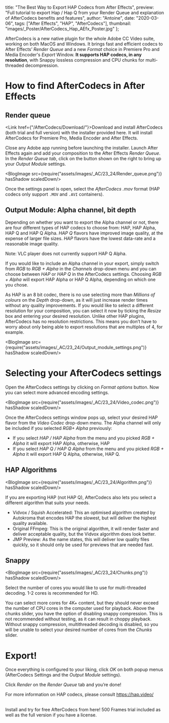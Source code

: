 
  title: "The Best Way to Export HAP Codecs from After Effects",
  preview: "Full tutorial to export Hap / Hap Q from your Render Queue and explanation of AfterCodecs benefits and features",
  author: "Antoine",
  date: "2020-03-06",
  tags: ["After Effects", "HAP", "AfterCodecs"],
  thumbnail: "images/_Poster/AfterCodecs_Hap_AEfx_Poster.jpg"
};



AfterCodecs is a new native plugin for the whole Adobe CC Video suite, working on both MacOS and Windows. It brings fast and efficient codecs to After Effects’ <i>Render Queue</i> and a new <i>Format</i> choice in Premiere Pro and Media Encoder's <i>Export</i> Window. **It supports HAP codecs, in any resolution**, with Snappy lossless compression and CPU chunks for multi-threaded decompression.


# How to find AfterCodecs in After Effects
## Render queue

<span><Link href={"/AfterCodecs/Download/"}>Download and install AfterCodecs (both trial and full version) with the installer provided here</Link>. It will install AfterCodecs for Premiere Pro, Media Encoder and After Effects.</span>

Close any Adobe app running before launching the installer. Launch After Effects again and add your composition to the After Effects <i>Render Queue</i>.
In the <i>Render Queue tab</i>, click on the button shown on the right to bring up your <i>Output Module</i> settings.


<BlogImage src={require("assets/images/_AC/23_24/Render_queue.png")} hasShadow scaledDown/>

Once the settings panel is open, select the <i>AfterCodecs .mov</i> format (HAP codecs only support <code>.MOV</code> and <code>.AVI</code> containers).

## Output Module: Alpha channel, bit depth

Depending on whether you want to export the Alpha channel or not, there are four different types of HAP codecs to choose from: HAP, HAP Alpha, HAP Q and HAP Q Alpha. <i>HAP Q</i> flavors have improved image quality, at the expense of larger file sizes. <i>HAP</i> flavors have the lowest data-rate and a reasonable image quality.

Note: VLC player does not currently support HAP Q Alpha.

If you would like to include an Alpha channel in your export, simply switch from <i>RGB</i> to <i>RGB + Alpha</i> in the <i>Channels</i> drop-down menu and you can choose between <i>HAP</i> or <i>HAP Q</i> in the AfterCodecs settings. Choosing <i>RGB + Alpha</i> will export HAP Alpha or HAP Q Alpha, depending on which one you chose.

As HAP is an 8 bit codec, there is no use selecting more than <i>Millions of colours</i> on the <i>Depth</i> drop-down, as it will just increase render times without any quality improvements.
If you would like to select a different resolution for your composition, you can select it now by ticking the <i>Resize</i> box and entering your desired resolution. Unlike other HAP plugins, AfterCodecs has no resolution restrictions. This means you don’t have to worry about only being able to export resolutions that are multiples of 4, for example.

<BlogImage src={require("assets/images/_AC/23_24/Output_module_settings.png")} hasShadow scaledDown/>

# Selecting your AfterCodecs settings

Open the AfterCodecs settings by clicking on <i>Format options</i> button. Now you can select more advanced encoding settings.

<BlogImage src={require("assets/images/_AC/23_24/Video_codec.png")} hasShadow scaledDown/>

Once the AfterCodecs settings window pops up, select your desired HAP flavor from the <i>Video Codec</i> drop-down menu. The Alpha channel will only be included if you selected <i>RGB+ Alpha</i> previously:

* If you select <i>HAP / HAP Alpha</i> from the menu and you picked <i>RGB + Alpha</i> it will export HAP Alpha, otherwise, HAP
* If you select <i>HAP Q / HAP Q Alpha</i> from the menu and you picked <i>RGB + Alpha</i> it will export HAP Q Alpha, otherwise, HAP Q.

## HAP Algorithms

<BlogImage src={require("assets/images/_AC/23_24/Algorithm.png")} hasShadow scaledDown/>


If you are exporting HAP (not HAP Q), AfterCodecs also lets you select a different algorithm that suits your needs. 

* Vidvox / Squish Accelerated: This an optimised algorithm created by Autokroma that encodes HAP the slowest, but will deliver the highest quality available.
* Original FFmpeg: This is the original algorithm, it will render faster and deliver acceptable quality, but the Vidvox algorithm does look better.
* JMP Preview: As the name states, this will deliver low quality files quickly, so it should only be used for previews that are needed fast.

## Snappy

<BlogImage src={require("assets/images/_AC/23_24/Chunks.png")} hasShadow scaledDown/>

Select the number of cores you would like to use for multi-threaded decoding. 1-2 cores is recommended for HD. 

You can select more cores for 4K+ content, but they should never exceed the number of CPU cores in the computer used for playback.
Above the chunks slider, you have the option of disabling snappy compression. This is not recommended without testing, as it can result in choppy playback. Without snappy compression, multithreaded decoding is disabled, so you will be unable to select your desired number of cores from the <i>Chunks</i> slider.

# Export!

Once everything is configured to your liking, click <i>OK</i> on both popup menus (AfterCodecs Settings and the <i>Output Module</i> settings).

Click <i>Render</i> on the <i>Render Queue</i> tab and you’re done!

For more information on HAP codecs, please consult https://hap.video/

<br />
<Link href={"/AfterCodecs/Download/"}>Install and try for free AfterCodecs from here! 500 Frames trial included as well as the full version if you have a license</Link>.

